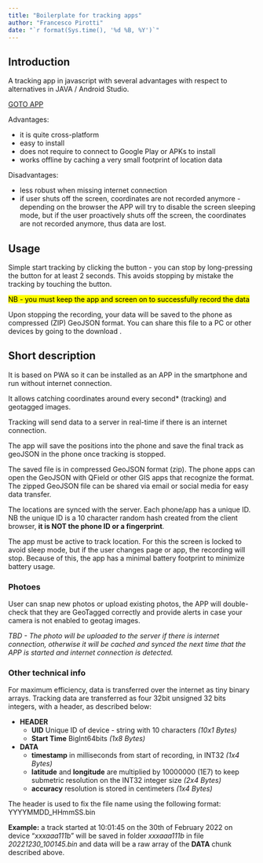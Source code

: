 ```yaml
---
title: "Boilerplate for tracking apps"
author: "Francesco Pirotti" 
date: "`r format(Sys.time(), '%d %B, %Y')`"
---
```


 
## Introduction

A tracking app in javascript with several advantages with 
respect to alternatives in JAVA / Android Studio.

[GOTO APP]("https://www.cirgeo.unipd.it/varcities/index.html")

Advantages:

 - it is quite cross-platform
 - easy to install
 - does not require to connect to Google Play or APKs to install
 - works offline by caching a very small footprint of location data

Disadvantages:

 - less robust when missing internet connection
 - if user shuts off the screen, coordinates 
are not recorded anymore - depending on the 
browser the APP will try to disable the  screen sleeping
mode, but if the user proactively shuts off the screen,
the coordinates are not recorded anymore, thus data
are lost. 


## Usage

Simple start tracking by clicking the button - you can 
stop by long-pressing the button for at least 2 seconds. This
avoids stopping by mistake the tracking by touching the button.

<mark>NB - you must keep the app and screen on to successfully 
record the data</mark>

Upon stopping the recording, your data will be saved to the phone as
compressed (ZIP) GeoJSON format. You can share this file to 
a PC or other devices by going to the download .

## Short description

It is based on PWA so it can be installed as an APP in the smartphone 
and run without internet connection.

It allows catching coordinates around every second* (tracking) 
and geotagged images.

Tracking will send data to a server 
in real-time 
if there is an internet connection.

The app will save the positions into the  phone and save the final track 
as geoJSON in the phone once tracking is stopped. 

The saved file is in compressed GeoJSON format (zip). 
The phone apps can open the GeoJSON with QField or other
GIS apps that recognize the format. The zipped GeoJSON file can be shared 
via email or social media for easy data transfer. 

The locations are synced with the server. Each phone/app 
has a unique ID. NB the unique ID is 
a 10 character random hash created from the client 
browser, **it is NOT the phone ID or a fingerprint**.

The app must be active to track location. 
For this the screen is locked to avoid sleep mode,
but if the user changes page or app, the recording will stop.
Because of this, the app has a minimal battery footprint to 
minimize battery usage.

### Photoes

User can snap new photos or upload existing photos,
the APP will double-check that they are GeoTagged correctly
and provide alerts in case your camera is not enabled to 
geotag images.

_TBD - The photo will be uploaded to the server if there is
internet connection, otherwise it will be cached and synced 
the next time that the APP is started and internet connection
is detected._

### Other technical info

For maximum efficiency, data is transferred over the internet
as tiny binary arrays. Tracking data are transferred as four
32bit  unsigned 32 bits integers, with a header, as described below:

- **HEADER**
  - **UID** Unique ID of device - string with 10 characters _(10x1 Bytes)_
  - **Start Time** BigInt64bits _(1x8 Bytes)_
- **DATA**
  - **timestamp** in milliseconds  from start of recording, in INT32 _(1x4 Bytes)_
  - **latitude** and **longitude** are multiplied by 10000000 (1E7) to 
  keep submetric resolution on the INT32 integer size _(2x4 Bytes)_
  - **accuracy** resolution is stored in centimeters  _(1x4 Bytes)_

The header is used to fix the file name using
the following format: 
YYYYMMDD_HHmmSS.bin 

**Example:** 
a track started at 10:01:45 
on the 30th of February 2022 
on device "_xxxaaa111b_" will 
be saved in folder _xxxaaa111b_
in file 
_20221230_100145.bin_ and data will be a raw array of the **DATA**
chunk described above.
